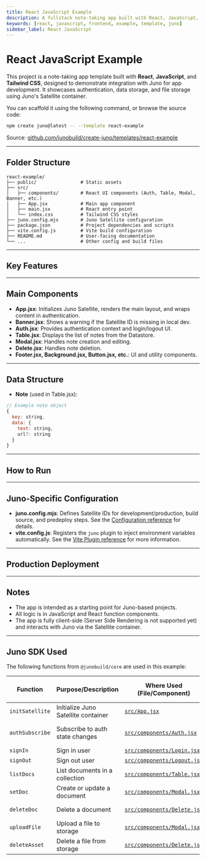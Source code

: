 ```yaml
---
title: React JavaScript Example
description: A fullstack note-taking app built with React, JavaScript, and Tailwind CSS using Juno for authentication, data, and file storage.
keywords: [react, javascript, frontend, example, template, juno]
sidebar_label: React JavaScript
---
```


# React JavaScript Example

This project is a note-taking app template built with **React**, **JavaScript**, and **Tailwind CSS**, designed to demonstrate integration with Juno for app development. It showcases authentication, data storage, and file storage using Juno's Satellite container.

You can scaffold it using the following command, or browse the source code:

```bash
npm create juno@latest -- --template react-example
```

Source: [github.com/junobuild/create-juno/templates/react-example](https://github.com/junobuild/create-juno/tree/main/templates/react-example)

---

## Folder Structure

```
react-example/
├── public/                # Static assets
├── src/
│   ├── components/        # React UI components (Auth, Table, Modal, Banner, etc.)
│   ├── App.jsx            # Main app component
│   ├── main.jsx           # React entry point
│   └── index.css          # Tailwind CSS styles
├── juno.config.mjs        # Juno Satellite configuration
├── package.json           # Project dependencies and scripts
├── vite.config.js         # Vite build configuration
├── README.md              # User-facing documentation
└── ...                    # Other config and build files
```

---

## Key Features


<KeyFeatures />

---

## Main Components

- **App.jsx**: Initializes Juno Satellite, renders the main layout, and wraps content in authentication.
- **Banner.jsx**: Shows a warning if the Satellite ID is missing in local dev.
- **Auth.jsx**: Provides authentication context and login/logout UI.
- **Table.jsx**: Displays the list of notes from the Datastore.
- **Modal.jsx**: Handles note creation and editing.
- **Delete.jsx**: Handles note deletion.
- **Footer.jsx, Background.jsx, Button.jsx, etc.**: UI and utility components.

---

## Data Structure

- **Note** (used in Table.jsx):

```js
// Example note object
{
  key: string,
  data: {
    text: string,
    url?: string
  }
}
```

---

## How to Run


<HowToStart />


<CreateSatellite config="juno.config.mjs" />


<HowToRun />

---

## Juno-Specific Configuration

- **juno.config.mjs**: Defines Satellite IDs for development/production, build source, and predeploy steps. See the [Configuration reference](../../reference/configuration.mdx) for details.
- **vite.config.js**: Registers the `juno` plugin to inject environment variables automatically. See the [Vite Plugin reference](../../reference/plugins.mdx#vite-plugin) for more information.

---

## Production Deployment


<ProdDeploy config="juno.config.mjs" />

---

## Notes

- The app is intended as a starting point for Juno-based projects.
- All logic is in JavaScript and React function components.
- The app is fully client-side (Server Side Rendering is not supported yet) and interacts with Juno via the Satellite container.

---

## Juno SDK Used

The following functions from `@junobuild/core` are used in this example:

| Function        | Purpose/Description                 | Where Used (File/Component)                                                                                                         | Juno Docs/Source Reference                                                                    |
| --------------- | ----------------------------------- | ----------------------------------------------------------------------------------------------------------------------------------- | --------------------------------------------------------------------------------------------- |
| `initSatellite` | Initialize Juno Satellite container | [`src/App.jsx`](https://github.com/junobuild/create-juno/blob/main/templates/react-example/src/App.jsx)                             | [Initialization](../../setup-the-sdk#initialization)                                          |
| `authSubscribe` | Subscribe to auth state changes     | [`src/components/Auth.jsx`](https://github.com/junobuild/create-juno/blob/main/templates/react-example/src/components/Auth.jsx)     | [Listening to Auth Changes](../../build/authentication/development#listening-to-auth-changes) |
| `signIn`        | Sign in user                        | [`src/components/Login.jsx`](https://github.com/junobuild/create-juno/blob/main/templates/react-example/src/components/Login.jsx)   | [Sign-in](../../build/authentication/development#sign-in)                                     |
| `signOut`       | Sign out user                       | [`src/components/Logout.jsx`](https://github.com/junobuild/create-juno/blob/main/templates/react-example/src/components/Logout.jsx) | [Sign-out](../../build/authentication/development#sign-out)                                   |
| `listDocs`      | List documents in a collection      | [`src/components/Table.jsx`](https://github.com/junobuild/create-juno/blob/main/templates/react-example/src/components/Table.jsx)   | [List documents](../../build/datastore/development#list-documents)                            |
| `setDoc`        | Create or update a document         | [`src/components/Modal.jsx`](https://github.com/junobuild/create-juno/blob/main/templates/react-example/src/components/Modal.jsx)   | [Add a document](../../build/datastore/development#add-a-document)                            |
| `deleteDoc`     | Delete a document                   | [`src/components/Delete.jsx`](https://github.com/junobuild/create-juno/blob/main/templates/react-example/src/components/Delete.jsx) | [Delete a document](../../build/datastore/development#delete-a-document)                      |
| `uploadFile`    | Upload a file to storage            | [`src/components/Modal.jsx`](https://github.com/junobuild/create-juno/blob/main/templates/react-example/src/components/Modal.jsx)   | [Upload file](../../build/storage/development#upload-file)                                    |
| `deleteAsset`   | Delete a file from storage          | [`src/components/Delete.jsx`](https://github.com/junobuild/create-juno/blob/main/templates/react-example/src/components/Delete.jsx) | [Delete asset](../../build/storage/development#delete-asset)                                  |
